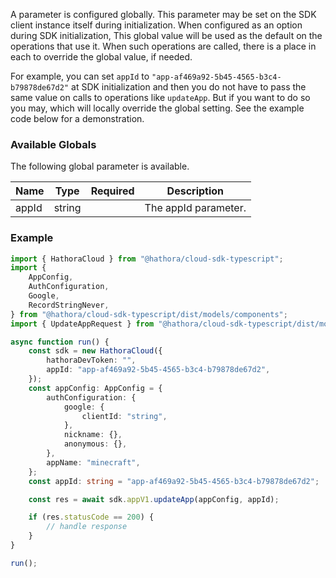 A parameter is configured globally. This parameter may be set on the SDK client instance itself during initialization. When configured as an option during SDK initialization, This global value will be used as the default on the operations that use it. When such operations are called, there is a place in each to override the global value, if needed.

For example, you can set `appId` to `"app-af469a92-5b45-4565-b3c4-b79878de67d2"` at SDK initialization and then you do not have to pass the same value on calls to operations like `updateApp`. But if you want to do so you may, which will locally override the global setting. See the example code below for a demonstration.


### Available Globals

The following global parameter is available.

| Name | Type | Required | Description |
| ---- | ---- |:--------:| ----------- |
| appId | string |  | The appId parameter. |


### Example

```typescript
import { HathoraCloud } from "@hathora/cloud-sdk-typescript";
import {
    AppConfig,
    AuthConfiguration,
    Google,
    RecordStringNever,
} from "@hathora/cloud-sdk-typescript/dist/models/components";
import { UpdateAppRequest } from "@hathora/cloud-sdk-typescript/dist/models/operations";

async function run() {
    const sdk = new HathoraCloud({
        hathoraDevToken: "",
        appId: "app-af469a92-5b45-4565-b3c4-b79878de67d2",
    });
    const appConfig: AppConfig = {
        authConfiguration: {
            google: {
                clientId: "string",
            },
            nickname: {},
            anonymous: {},
        },
        appName: "minecraft",
    };
    const appId: string = "app-af469a92-5b45-4565-b3c4-b79878de67d2";

    const res = await sdk.appV1.updateApp(appConfig, appId);

    if (res.statusCode == 200) {
        // handle response
    }
}

run();

```